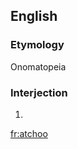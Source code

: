 ==English==

===Etymology===
Onomatopeia

===Interjection===
{{infl|en|interjection}}

# {{alternative spelling of|achoo}}

[[fr:atchoo]]
